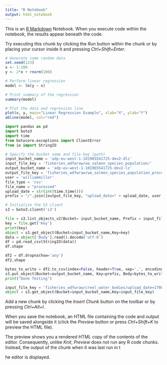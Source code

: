 ```yaml
---
title: "R Notebook"
output: html_notebook
---
```


This is an [R Markdown](http://rmarkdown.rstudio.com) Notebook. When you execute code within the notebook, the results appear beneath the code.

Try executing this chunk by clicking the *Run* button within the chunk or by placing your cursor inside it and pressing *Ctrl+Shift+Enter*.

```r
# Generate some random data
set.seed(123)
x <- 1:100
y <- 2*x + rnorm(100)

# Perform linear regression
model <- lm(y ~ x)

# Print summary of the regression
summary(model)

# Plot the data and regression line
plot(x, y, main="Linear Regression Example", xlab="X", ylab="Y")
abline(model, col="red")

```

```python
import pandas as pd
import boto3
import time
from botocore.exceptions import ClientError
from io import StringIO 
```

```python

# Specify the bucket name and file key (path)
input_bucket_name = 'adp-eu-west-1-101965541725-dev2-dlz'
input_file_key = 'fisheries_wdfwraw/wa_salmon_species_population/'
output_bucket_name = 'adp-eu-west-1-101965541725-dev2-lz'
output_file_key = 'fisheries_wdfwraw/wa_salmon_species_population_processed'
user = 'williammiller'
file_type = 'csv'
file_name = "processed"
upload_date = str(int(time.time()))
prefix = "/".join([output_file_key, "upload_date=" + upload_date, user, file_type, file_name])

# Initialize the S3 client
s3 = boto3.client('s3')
```

```python


file = s3.list_objects_v2(Bucket= input_bucket_name, Prefix = input_file_key)['Contents'][0]
key = file.get('Key')
print(key)
object = s3.get_object(Bucket=input_bucket_name,Key=key)
data = object['Body'].read().decode('utf-8')
df = pd.read_csv(StringIO(data))
df.shape

df2 = df.dropna(how='any')
df2.shape

bytes_to_write = df2.to_csv(index=False, header=True, sep=',', encoding='utf-8')
s3.put_object(Bucket=output_bucket_name, Key=prefix, Body=bytes_to_write.encode('utf-8'))
print("Done Testing")
```

```python

input_file_key = 'fisheries_wdfwraw/creel_water_bodies/upload_date=1708686457/williammiller_6b703a30-ff52-4c09-9212-4bacde142de6_1708686457_WDFW-Creel_Water_Bodies.csv'
object = s3.get_object(Bucket=input_bucket_name,Key=input_file_key)
```

Add a new chunk by clicking the *Insert Chunk* button on the toolbar or by pressing *Ctrl+Alt+I*.

When you save the notebook, an HTML file containing the code and output will be saved alongside it (click the *Preview* button or press *Ctrl+Shift+K* to preview the HTML file).

The preview shows you a rendered HTML copy of the contents of the editor. Consequently, unlike *Knit*, *Preview* does not run any R code chunks. Instead, the output of the chunk when it was last run in t

he editor is displayed.
